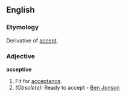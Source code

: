 ==English==

===Etymology===
Derivative of [[accept]].

===Adjective===
'''acceptive'''

# Fit for [[acceptance]].
# ''(Obsolete):'' Ready to accept - [[Ben Jonson]]